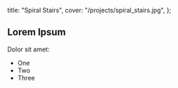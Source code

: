   title: "Spiral Stairs",
  cover: "/projects/spiral_stairs.jpg",
};

## Lorem Ipsum

Dolor sit amet:

- One
- Two
- Three
